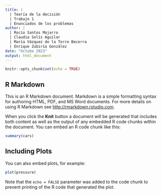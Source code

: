 ```yaml
---
title: |
  | Teoría de la decisión
  | Trabajo 1
  | Enunciados de los problemas
author: |
  | Rocío Santos Mojarro
  | Claudia Solís Aguilar
  | María Vázquez de la Torre Becerra
  | Enrique Zubiría González
date: "Octube 2023"
output: html_document
---
```


```r
knitr::opts_chunk$set(echo = TRUE)
```

## R Markdown

This is an R Markdown document. Markdown is a simple formatting syntax for authoring HTML, PDF, and MS Word documents. For more details on using R Markdown see <http://rmarkdown.rstudio.com>.

When you click the **Knit** button a document will be generated that includes both content as well as the output of any embedded R code chunks within the document. You can embed an R code chunk like this:

```r
summary(cars)
```

## Including Plots

You can also embed plots, for example:

```r
plot(pressure)
```

Note that the `echo = FALSE` parameter was added to the code chunk to prevent printing of the R code that generated the plot.
